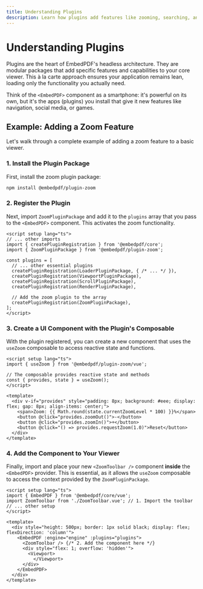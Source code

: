 ```yaml
---
title: Understanding Plugins
description: Learn how plugins add features like zooming, searching, and annotations to your headless PDF viewer in Vue.
---
```


# Understanding Plugins

Plugins are the heart of EmbedPDF's headless architecture. They are modular packages that add specific features and capabilities to your core viewer. This à la carte approach ensures your application remains lean, loading only the functionality you actually need.

Think of the `<EmbedPDF>` component as a smartphone: it's powerful on its own, but it's the apps (plugins) you install that give it new features like navigation, social media, or games.

## Example: Adding a Zoom Feature

Let's walk through a complete example of adding a zoom feature to a basic viewer.

### 1. Install the Plugin Package

First, install the zoom plugin package:

```sh npm2yarn
npm install @embedpdf/plugin-zoom
````

### 2. Register the Plugin

Next, import `ZoomPluginPackage` and add it to the `plugins` array that you pass to the `<EmbedPDF>` component. This activates the zoom functionality.

```vue {4,14}
<script setup lang="ts">
// ... other imports
import { createPluginRegistration } from '@embedpdf/core';
import { ZoomPluginPackage } from '@embedpdf/plugin-zoom';

const plugins = [
  // ... other essential plugins
  createPluginRegistration(LoaderPluginPackage, { /* ... */ }),
  createPluginRegistration(ViewportPluginPackage),
  createPluginRegistration(ScrollPluginPackage),
  createPluginRegistration(RenderPluginPackage),

  // Add the zoom plugin to the array
  createPluginRegistration(ZoomPluginPackage),
];
</script>
```

### 3. Create a UI Component with the Plugin's Composable

With the plugin registered, you can create a new component that uses the `useZoom` composable to access reactive state and functions.

```vue copy filename="ZoomToolbar.vue"
<script setup lang="ts">
import { useZoom } from '@embedpdf/plugin-zoom/vue';

// The composable provides reactive state and methods
const { provides, state } = useZoom();
</script>

<template>
  <div v-if="provides" style="padding: 8px; background: #eee; display: flex; gap: 8px; align-items: center;">
    <span>Zoom: {{ Math.round(state.currentZoomLevel * 100) }}%</span>
    <button @click="provides.zoomOut()">-</button>
    <button @click="provides.zoomIn()">+</button>
    <button @click="() => provides.requestZoom(1.0)">Reset</button>
  </div>
</template>
```

### 4. Add the Component to Your Viewer

Finally, import and place your new `<ZoomToolbar />` component **inside** the `<EmbedPDF>` provider. This is essential, as it allows the `useZoom` composable to access the context provided by the `ZoomPluginPackage`.

```vue filename="PDFViewer.vue" {3, 10}
<script setup lang="ts">
import { EmbedPDF } from '@embedpdf/core/vue';
import ZoomToolbar from './ZoomToolbar.vue'; // 1. Import the toolbar
// ... other setup
</script>

<template>
  <div style="height: 500px; border: 1px solid black; display: flex; flexDirection: 'column'">
    <EmbedPDF :engine="engine" :plugins="plugins">
      <ZoomToolbar /> {/* 2. Add the component here */}
      <div style="flex: 1; overflow: 'hidden'">
        <Viewport>
          </Viewport>
      </div>
    </EmbedPDF>
  </div>
</template>
```